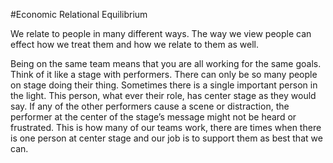 #Economic Relational Equilibrium

We relate to people in many different ways.  The way we view people can effect how we treat them and how we relate to them as well. 

Being on the same team means that you are all working for the same goals.  Think of it like a stage with performers.  There can only be so many people on stage doing their thing.  Sometimes there is a single important person in the light.  This person, what ever their role, has center stage as they would say.  If any of the other performers cause a scene or distraction, the performer at the center of the stage's message might not be heard or frustrated.  This is how many of our teams work, there are times when there is one person at center stage and our job is to support them as best that we can.
